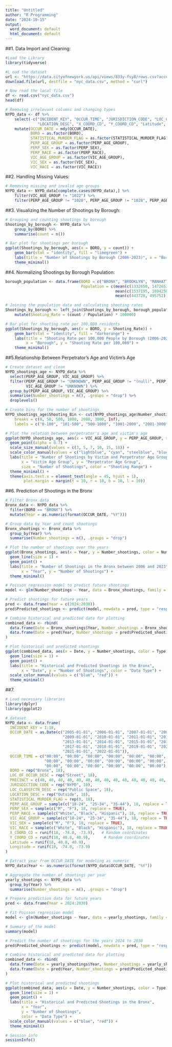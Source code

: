 ---
title: "Untitled"
author: "R Programming"
date: "2024-10-15"
output:
  word_document: default
  html_document: default
---

##1. Data Import and Cleaning:
```{r}
#Load the Library
library(tidyverse)

#L oad the dataset
url <- "https://data.cityofnewyork.us/api/views/833y-fsy8/rows.csv?accessType=DOWNLOAD"
download.file(url, destfile = "nyc_data.csv", method = "curl")

# Now read the local file
df <- read.csv("nyc_data.csv")
head(df)

# Removing irrelevant columns and changing types
NYPD_data <- df %>%
    select(-c("INCIDENT_KEY", "OCCUR_TIME", "JURISDICTION_CODE", "LOC_CLASSFCTN_DESC", "LOC_OF_OCCUR_DESC", 
              "LOCATION_DESC", "X_COORD_CD", "Y_COORD_CD", "Latitude", "Lon_Lat", "Longitude", "PRECINCT")) %>%
    mutate(OCCUR_DATE = mdy(OCCUR_DATE),
           BORO = as.factor(BORO),
           STATISTICAL_MURDER_FLAG = as.factor(STATISTICAL_MURDER_FLAG),
           PERP_AGE_GROUP = as.factor(PERP_AGE_GROUP),
           PERP_SEX = as.factor(PERP_SEX),
           PERP_RACE = as.factor(PERP_RACE),
           VIC_AGE_GROUP = as.factor(VIC_AGE_GROUP),
           VIC_SEX = as.factor(VIC_SEX),
           VIC_RACE = as.factor(VIC_RACE))

```
##2. Handling Missing Values:
```{r}
# Removing missing and invalid age groups
NYPD_data <- NYPD_data[complete.cases(NYPD_data),] %>%
    filter(VIC_AGE_GROUP != "1022") %>%
    filter(PERP_AGE_GROUP != "1020", PERP_AGE_GROUP != "1028", PERP_AGE_GROUP != "224", PERP_AGE_GROUP != "940")

```

##3. Visualizing the Number of Shootings by Borough:
```{r}
# Grouping and counting shootings by borough
Shootings_by_borough <- NYPD_data %>%
    group_by(BORO) %>%
    summarise(count = n())

# Bar plot for shootings per borough
ggplot(Shootings_by_borough, aes(x = BORO, y = count)) +
    geom_bar(stat = "identity", fill = "limegreen") +
    labs(title = "Number of Shootings by Borough (2006-2023)", x = "Borough", y = "Number of Shootings") +
    theme_minimal()

```


##4. Normalizing Shootings by Borough Population:
```{r}
borough_population <- data.frame(BORO = c("BRONX", "BROOKLYN", "MANHATTAN", "QUEENS", "STATEN ISLAND"),
                                 Population = c(mean(c(1332650, 1472653)), mean(c(2465326, 2736119)),
                                                mean(c(1537195, 1694250)), mean(c(2229379, 2405425)),
                                                mean(c(443728, 495752))))

# Joining the population data and calculating shooting rates
Shootings_by_borough <- left_join(Shootings_by_borough, borough_population, by = "BORO") %>%
    mutate(Shooting_Rate = (count / Population) * 100000)

# Bar plot for shooting rate per 100,000 residents
ggplot(Shootings_by_borough, aes(x = BORO, y = Shooting_Rate)) +
    geom_bar(stat = "identity", fill = "darkorange") +
    labs(title = "Shooting Rate per 100,000 People by Borough (2006-2023)", 
         x = "Borough", y = "Shooting Rate per 100,000") +
    theme_minimal()

```


##5.Relationship Between Perpetrator's Age and Victim's Age
```{r}

# Create dataset and clean
NYPD_shootings_age <- NYPD_data %>%
  select(PERP_AGE_GROUP, VIC_AGE_GROUP) %>%
  filter(PERP_AGE_GROUP != "UNKNOWN", PERP_AGE_GROUP != "(null)", PERP_AGE_GROUP != "1020", 
         VIC_AGE_GROUP != "UNKNOWN") %>%
  group_by(PERP_AGE_GROUP, VIC_AGE_GROUP) %>%
  summarise(Number_shootings = n(), .groups = "drop") %>%
  droplevels()

# Create bins for the number of shootings
NYPD_shootings_age$Shooting_Bin <- cut(NYPD_shootings_age$Number_shootings,
    breaks = c(0, 50, 500, 1000, 2000, 3000, Inf),
    labels = c("0-100", "101-500", "500-1000", "1001-2000", "2001-3000", "3000+"))

# Plot the relation between perpetrator's age and victim's age
ggplot(NYPD_shootings_age, aes(x = VIC_AGE_GROUP, y = PERP_AGE_GROUP, size = Shooting_Bin, color = Shooting_Bin)) +
  geom_point(alpha = 0.7) +
  scale_size_manual(values = c(3, 5, 7, 10, 15, 18)) +
  scale_color_manual(values = c("lightblue", "cyan", "steelblue", "blue", "darkblue", "#4B0082")) +
  labs(title = "Number of Shootings by Victim and Perpetrator Age Group, 2006-2023",
       x = "Victim Age Group", y = "Perpetrator Age Group",
       size = "Number of Shootings", color = "Shooting Range") +
  theme_minimal() +
  theme(axis.text.x = element_text(angle = 45, hjust = 1),
        plot.margin = margin(t = 10, r = 10, b = 10, l = 10))


```


##6. Prediction of Shootings in the Bronx
```{r}
# Filter Bronx data
Bronx_data <- NYPD_data %>%
  filter(BORO == "BRONX") %>%
  mutate(Year = as.numeric(format(OCCUR_DATE, "%Y")))

# Group data by Year and count shootings
Bronx_shootings <- Bronx_data %>%
  group_by(Year) %>%
  summarise(Number_shootings = n(), .groups = "drop")

# Plot the number of shootings over the years
ggplot(Bronx_shootings, aes(x = Year, y = Number_shootings, color = Number_shootings)) +
  geom_line(size = 1) +
  geom_point() +
  labs(title = "Number of Shootings in the Bronx between 2006 and 2023",
       x = "Year", y = "Number of Shootings") +
  theme_minimal()

# Poisson regression model to predict future shootings
model <- glm(Number_shootings ~ Year, data = Bronx_shootings, family = poisson)

# Predict shootings for future years
pred <- data.frame(Year = c(2024:2030))
pred$Predicted_shootings <- predict(model, newdata = pred, type = "response")

# Combine historical and predicted data for plotting
combined_data <- rbind(
  data.frame(Date = Bronx_shootings$Year, Number_shootings = Bronx_shootings$Number_shootings, Type = "Historical"),
  data.frame(Date = pred$Year, Number_shootings = pred$Predicted_shootings, Type = "Predicted")
)

# Plot historical and predicted shootings
ggplot(combined_data, aes(x = Date, y = Number_shootings, color = Type)) +
  geom_line(size = 1) +
  geom_point() +
  labs(title = "Historical and Predicted Shootings in the Bronx",
       x = "Date", y = "Number of Shootings", color = "Data Type") +
  scale_color_manual(values = c("blue", "red")) +
  theme_minimal()

```
##7.
```{r}
# Load necessary libraries
library(dplyr)
library(ggplot2)

# dataset 
NYPD_data <- data.frame(
  INCIDENT_KEY = 1:18,
  OCCUR_DATE = as.Date(c("2005-01-01", "2006-01-01", "2007-01-01", "2008-01-01", 
                         "2009-01-01", "2010-01-01", "2011-01-01", "2012-01-01", 
                         "2013-01-01", "2014-01-01", "2015-01-01", "2016-01-01", 
                         "2017-01-01", "2018-01-01", "2019-01-01", "2020-01-01", 
                         "2021-01-01", "2022-01-01")),
  OCCUR_TIME = c("00:00", "00:00", "00:00", "00:00", "00:00", "00:00", 
                 "00:00", "00:00", "00:00", "00:00", "00:00", "00:00", 
                 "00:00", "00:00", "00:00", "00:00", "00:00", "00:00"),
  BORO = rep("Bronx", 18),
  LOC_OF_OCCUR_DESC = rep("Street", 18),
  PRECINCT = c(40, 40, 40, 40, 40, 40, 40, 40, 40, 40, 40, 40, 40, 40, 40, 40, 40, 40),
  JURISDICTION_CODE = rep("NYPD", 18),
  LOC_CLASSFCTN_DESC = rep("Public Space", 18),
  LOCATION_DESC = rep("Outside", 18),
  STATISTICAL_MURDER_FLAG = rep(0, 18),
  PERP_AGE_GROUP = sample(c("18-24", "25-34", "35-44"), 18, replace = TRUE),
  PERP_SEX = sample(c("M", "F"), 18, replace = TRUE),
  PERP_RACE = sample(c("White", "Black", "Hispanic"), 18, replace = TRUE),
  VIC_AGE_GROUP = sample(c("18-24", "25-34", "35-44"), 18, replace = TRUE),
  VIC_SEX = sample(c("M", "F"), 18, replace = TRUE),
  VIC_RACE = sample(c("White", "Black", "Hispanic"), 18, replace = TRUE),
  X_COORD_CD = runif(18, -74.0, -73.9),   # Random coordinates
  Y_COORD_CD = runif(18, 40.8, 40.9),      # Random coordinates
  Latitude = runif(18, 40.8, 40.9),
  Longitude = runif(18, -74.0, -73.9)
)

# Extract year from OCCUR_DATE for modeling as numeric
NYPD_data$Year <- as.numeric(format(NYPD_data$OCCUR_DATE, "%Y"))

# Aggregate the number of shootings per year
yearly_shootings <- NYPD_data %>%
  group_by(Year) %>%
  summarise(Number_shootings = n(), .groups = "drop")

# Prepare prediction data for future years
pred <- data.frame(Year = 2024:2030)

# Fit Poisson regression model
model <- glm(Number_shootings ~ Year, data = yearly_shootings, family = poisson)

# Summary of the model
summary(model)

# Predict the number of shootings for the years 2024 to 2030
pred$Predicted_shootings <- predict(model, newdata = pred, type = "response")

# Combine historical and predicted data for plotting
combined_data <- rbind(
  data.frame(Date = yearly_shootings$Year, Number_shootings = yearly_shootings$Number_shootings, Type = "Historical"),
  data.frame(Date = pred$Year, Number_shootings = pred$Predicted_shootings, Type = "Predicted")
)

# Plot historical and predicted shootings
ggplot(combined_data, aes(x = Date, y = Number_shootings, color = Type)) +
  geom_line(size = 1) +
  geom_point() +
  labs(title = "Historical and Predicted Shootings in the Bronx",
       x = "Year", 
       y = "Number of Shootings",
       color = "Data Type") +
  scale_color_manual(values = c("blue", "red")) +
  theme_minimal()

# Session info
sessionInfo()


```
